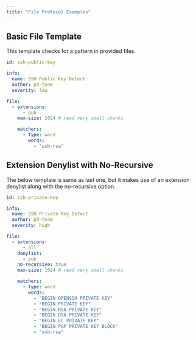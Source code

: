 ```yaml
---
title: "File Protocol Examples"
---
```


## Basic File Template

This template checks for a pattern in provided files.

```yaml
id: ssh-public-key

info:
  name: SSH Public Key Detect
  author: pd-team
  severity: low

file:
  - extensions:
      - pub
    max-size: 1024 # read very small chunks

    matchers:
      - type: word
        words:
          - "ssh-rsa"
```

## Extension Denylist with No-Recursive

The below template is same as last one, but it makes use of an extension denylist along with the no-recursive option.

```yaml
id: ssh-private-key

info:
  name: SSH Private Key Detect
  author: pd-team
  severity: high

file:
  - extensions:
      - all
    denylist:
      - pub
    no-recursive: true
    max-size: 1024 # read very small chunks

    matchers:
      - type: word
        words:
          - "BEGIN OPENSSH PRIVATE KEY"
          - "BEGIN PRIVATE KEY"
          - "BEGIN RSA PRIVATE KEY"
          - "BEGIN DSA PRIVATE KEY"
          - "BEGIN EC PRIVATE KEY"
          - "BEGIN PGP PRIVATE KEY BLOCK"
          - "ssh-rsa"
```